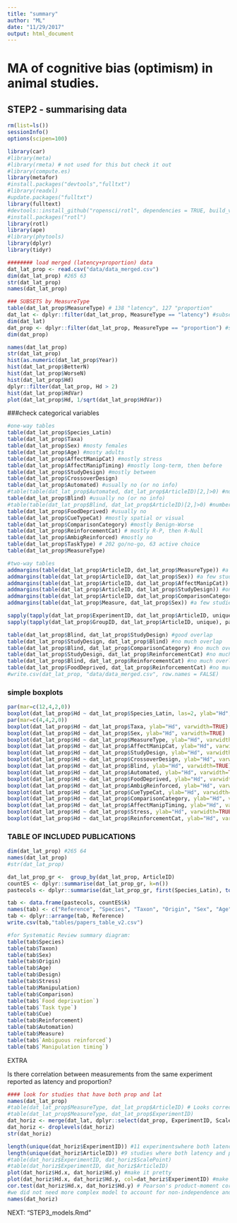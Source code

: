 ```yaml
---
title: "summary"
author: "ML"
date: "11/29/2017"
output: html_document
---
```


# MA of cognitive bias (optimism) in animal studies.

## STEP2 - summarising data

```r
rm(list=ls())
sessionInfo()
options(scipen=100)

library(car)
#library(meta) 
#library(rmeta) # not used for this but check it out
#library(compute.es)
library(metafor)
#install.packages("devtools","fulltxt")
#library(readxl)
#update.packages("fulltxt")
library(fulltext)
#devtools::install_github("ropensci/rotl", dependencies = TRUE, build_vignette=TRUE)
#install.packages("rotl")
library(rotl)
library(ape)
#library(phytools)
library(dplyr)
library(tidyr)
```

```r
######## load merged (latency+proportion) data
dat_lat_prop <- read.csv("data/data_merged.csv")
dim(dat_lat_prop) #265 63
str(dat_lat_prop)
names(dat_lat_prop)

### SUBSETS by MeasureType
table(dat_lat_prop$MeasureType) # 138 "latency", 127 "proportion"
dat_lat <- dplyr::filter(dat_lat_prop, MeasureType == "latency") #subset latency data
dim(dat_lat) 
dat_prop <- dplyr::filter(dat_lat_prop, MeasureType == "proportion") #subset proportion data
dim(dat_prop) 
```

```r
names(dat_lat_prop)
str(dat_lat_prop)
hist(as.numeric(dat_lat_prop$Year))
hist(dat_lat_prop$BetterN)  
hist(dat_lat_prop$WorseN)
hist(dat_lat_prop$Hd) 
dplyr::filter(dat_lat_prop, Hd > 2)
hist(dat_lat_prop$HdVar)
plot(dat_lat_prop$Hd, 1/sqrt(dat_lat_prop$HdVar))
```


###check categorical variables

```r
#one-way tables
table(dat_lat_prop$Species_Latin)
table(dat_lat_prop$Taxa)
table(dat_lat_prop$Sex) #mosty females
table(dat_lat_prop$Age) #mosty adults
table(dat_lat_prop$AffectManipCat) #mostly stress
table(dat_lat_prop$AffectManipTiming) #mostly long-term, then before
table(dat_lat_prop$StudyDesign) #mostly between
table(dat_lat_prop$CrossoverDesign)
table(dat_lat_prop$Automated) #usually no (or no info)
#table(table(dat_lat_prop$Automated, dat_lat_prop$ArticleID)[2,]>0) #number of papers with automation 6
table(dat_lat_prop$Blind) #usually no (or no info)
#table(table(dat_lat_prop$Blind, dat_lat_prop$ArticleID)[2,]>0) #number of papers with blinding 12
table(dat_lat_prop$FoodDeprived) #usually no
table(dat_lat_prop$CueTypeCat) #mostly spatial or visual
table(dat_lat_prop$ComparisonCategory) #mostly Benign-Worse
table(dat_lat_prop$ReinforcementCat) # mostly R-P, then R-Null
table(dat_lat_prop$AmbigReinforced) #mostly no
table(dat_lat_prop$TaskType) # 202 go/no-go, 63 active choice
table(dat_lat_prop$MeasureType)

#two-way tables
addmargins(table(dat_lat_prop$ArticleID, dat_lat_prop$MeasureType)) #a few studies with both latency and proportion
addmargins(table(dat_lat_prop$ArticleID, dat_lat_prop$Sex)) #a few studies with both sexes separated
addmargins(table(dat_lat_prop$ArticleID, dat_lat_prop$AffectManipCat)) #a few studies with two types of manipulation
addmargins(table(dat_lat_prop$ArticleID, dat_lat_prop$StudyDesign)) #one study with both within and between subject data
addmargins(table(dat_lat_prop$ArticleID, dat_lat_prop$ComparisonCategory)) #one study with more than one comparison type
addmargins(table(dat_lat_prop$Measure, dat_lat_prop$Sex)) #a few studies with both sexes separated

sapply(tapply(dat_lat_prop$ExperimentID, dat_lat_prop$ArticleID, unique), paste) #a few studies with more than one experiment
sapply(tapply(dat_lat_prop$GroupID, dat_lat_prop$ArticleID, unique), paste) #a few studies with more than one group of animals

table(dat_lat_prop$Blind, dat_lat_prop$StudyDesign) #good overlap
table(dat_lat_prop$StudyDesign, dat_lat_prop$Blind) #no much overlap
table(dat_lat_prop$Blind, dat_lat_prop$ComparisonCategory) #no much overlap
table(dat_lat_prop$StudyDesign, dat_lat_prop$ReinforcementCat) #no much overlap
table(dat_lat_prop$Blind, dat_lat_prop$ReinforcementCat) #no much overlap
table(dat_lat_prop$FoodDeprived, dat_lat_prop$ReinforcementCat) #no much overlap
#write.csv(dat_lat_prop, "data/data_merged.csv", row.names = FALSE)
```


### simple boxplots

```r
par(mar=c(12,4,2,0))
boxplot(dat_lat_prop$Hd ~ dat_lat_prop$Species_Latin, las=2, ylab="Hd", varwidth=TRUE)
par(mar=c(4,4,2,0))
boxplot(dat_lat_prop$Hd ~ dat_lat_prop$Taxa, ylab="Hd", varwidth=TRUE)
boxplot(dat_lat_prop$Hd ~ dat_lat_prop$Sex, ylab="Hd", varwidth=TRUE)
boxplot(dat_lat_prop$Hd ~ dat_lat_prop$MeasureType, ylab="Hd", varwidth=TRUE)
boxplot(dat_lat_prop$Hd ~ dat_lat_prop$AffectManipCat, ylab="Hd", varwidth=TRUE)
boxplot(dat_lat_prop$Hd ~ dat_lat_prop$StudyDesign, ylab="Hd", varwidth=TRUE)
boxplot(dat_lat_prop$Hd ~ dat_lat_prop$CrossoverDesign, ylab="Hd", varwidth=TRUE)
boxplot(dat_lat_prop$Hd ~ dat_lat_prop$Blind, ylab="Hd", varwidth=TRUE)
boxplot(dat_lat_prop$Hd ~ dat_lat_prop$Automated, ylab="Hd", varwidth=TRUE)
boxplot(dat_lat_prop$Hd ~ dat_lat_prop$FoodDeprived, ylab="Hd", varwidth=TRUE)
boxplot(dat_lat_prop$Hd ~ dat_lat_prop$AmbigReinforced, ylab="Hd", varwidth=TRUE)
boxplot(dat_lat_prop$Hd ~ dat_lat_prop$CueTypeCat, ylab="Hd", varwidth=TRUE)
boxplot(dat_lat_prop$Hd ~ dat_lat_prop$ComparisonCategory, ylab="Hd", varwidth=TRUE)
boxplot(dat_lat_prop$Hd ~ dat_lat_prop$AffectManipTiming, ylab="Hd", varwidth=TRUE)
boxplot(dat_lat_prop$Hd ~ dat_lat_prop$Stress, ylab="Hd", varwidth=TRUE)
boxplot(dat_lat_prop$Hd ~ dat_lat_prop$ReinforcementCat, ylab="Hd", varwidth=TRUE)

```


### TABLE OF INCLUDED PUBLICATIONS

```r
dim(dat_lat_prop) #265 64
names(dat_lat_prop)
#str(dat_lat_prop)

dat_lat_prop_gr <-  group_by(dat_lat_prop, ArticleID)
countES <- dplyr::summarise(dat_lat_prop_gr, k=n())
pastecols <- dplyr::summarise(dat_lat_prop_gr, first(Species_Latin), toString(unique(Taxa)), toString(unique(Captive_Wild.caught)), toString(unique(Sex)), toString(unique(Age)), toString(unique(AffectManipCat)), toString(unique(Stress)), toString(unique(AffectManipTiming)), toString(unique(FoodDeprived)), toString(unique(TaskType)),toString(unique(CueTypeCat)),toString(unique(AmbigReinforced)), toString(unique(StudyDesign)), toString(unique(Blind)), toString(unique(Automated)), toString(unique(ComparisonCategory)), toString(unique(ReinforcementCat)), toString(unique(MeasureType)))

tab <- data.frame(pastecols, countES$k)
names(tab) <- c("Reference", "Species", "Taxon", "Origin", "Sex", "Age", "Manipulation", "Stress", "Manipulation timing", "Food deprivation", "Task type","Cue", "Ambiguous reinforced", "Design", "Blinding", "Automation", "Comparison", "Reinforcement", "Measure", "k")
tab <- dplyr::arrange(tab, Reference)
write.csv(tab,"tables/papers_table_v2.csv")

#for Systematic Review summary diagram:
table(tab$Species)
table(tab$Taxon)
table(tab$Sex)
table(tab$Origin)
table(tab$Age)
table(tab$Design)
table(tab$Stress)
table(tab$Manipulation)
table(tab$Comparison)
table(tab$`Food deprivation`)
table(tab$`Task type`)
table(tab$Cue)
table(tab$Reinforcement)
table(tab$Automation)
table(tab$Measure)
table(tab$`Ambiguous reinforced`)
table(tab$`Manipulation timing`)
```


####################################### EXTRA

Is there correlation between  measurements from the same experiment reported as latency and proportion?

```r
#### look for studies that have both prop and lat
names(dat_lat_prop)
#table(dat_lat_prop$MeasureType, dat_lat_prop$ArticleID) # Looks correct
#table(dat_lat_prop$MeasureType, dat_lat_prop$ExperimentID) 
dat_horiz <- merge(dat_lat, dplyr::select(dat_prop, ExperimentID, ScalePoint, Hd, HdVar), by = c("ExperimentID", "ScalePoint"))
dat_horiz <- droplevels(dat_horiz)
str(dat_horiz)

length(unique(dat_horiz$ExperimentID)) #11 experimentswhere both latency and proportion reported
length(unique(dat_horiz$ArticleID)) #9 studies where both latency and proportion reported
#table(dat_horiz$ExperimentID, dat_horiz$ScalePoint)
#table(dat_horiz$ExperimentID, dat_horiz$ArticleID)
plot(dat_horiz$Hd.x, dat_horiz$Hd.y) #make it pretty
plot(dat_horiz$Hd.x, dat_horiz$Hd.y, col=dat_horiz$ExperimentID) #make it prettier
cor.test(dat_horiz$Hd.x, dat_horiz$Hd.y) # Pearson's product-moment correlation = 0.2803012 t = 1.5452, df = 28, p-value = 0.1335 CI -0.08895056  0.581816379
#we did not need more complex model to account for non-independence and to weight by variance, after adding these cor could be even weaker
names(dat_horiz)

```



###############################################################################

NEXT: "STEP3_models.Rmd"
